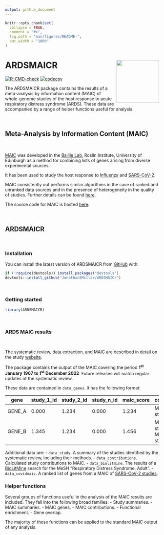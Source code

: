 ```yaml
---
output: github_document
---
```


<!-- README.md is generated from README.Rmd. Please edit that file -->

```r
knitr::opts_chunk$set(
  collapse = TRUE,
  comment = "#>",
  fig.path = "man/figures/README-",
  out.width = "100%"
)
```

# ARDSMAICR <img src="man/figures/logo.png" align="right" height="139" />

<!-- badges: start -->

[![R-CMD-check](https://github.com/JonathanEMillar/ARDSMAICr/actions/workflows/R-CMD-check.yaml/badge.svg)](https://github.com/JonathanEMillar/ARDSMAICr/actions/workflows/R-CMD-check.yaml)
[![codecov](https://codecov.io/gh/JonathanEMillar/ARDSMAICr/branch/main/graph/badge.svg?token=5ILIXWJ542)](https://codecov.io/gh/JonathanEMillar/ARDSMAICr)
<!-- badges: end -->

The ARDSMAICR package contains the results of a meta-analysis by information content (MAIC) of whole-genome studies of the host response to acute respiratory distress syndrome (ARDS). These data are accompanied by a range of helper functions useful for analysis.

<br />

## Meta-Analysis by Information Content (MAIC)

<br />

[MAIC](https://github.com/baillielab/maic) was developed in the [Baillie Lab](https://baillielab.net), Roslin Institute, University of Edinburgh as a method for combining lists of genes arising from diverse experimental sources. 

It has been used to study the host response to [Influenza](https://doi.org/10.1038/s41467-019-13965-x) and [SARS-CoV-2](https://doi.org/10.1038/s41586-020-03065-y). 

MAIC consistently out performs similar algorithms in the case of ranked and unranked data sources and in the presence of heterogeneity in the quality of studies. Further details can be found [here](https://doi.org/10.1093/bioinformatics/btac621).

The source code for MAIC is hosted [here](https://github.com/baillielab/maic).

<br />

## ARDSMAICR

<br />

### Installation

You can install the latest version of ARDSMAICR from [GitHub](https://github.com/) with:

```r
if (!require(devtools)) install.packages("devtools")
devtools::install_github("JonathanEMillar/ARDSMAICr")
```

<br />

### Getting started

```r
library(ARDSMAICR)
```

<br />

### ARDS MAIC results

<br />

The systematic review, data extraction, and MAIC are described in detail on the study [website](https://ardsmaic.site44.com).

The package contains the output of the MAIC covering the period **1^st^ January 1967 to 1^st^ December 2022**. Future releases will match regular updates of the systematic review.

These data are contained in `data_genes`. It has the following format:

|gene     |study_1_id      |study_2_id      |study_n_id      |maic_score      |contributors                              |
|---------|----------------|----------------|----------------|----------------|------------------------------------------|
|GENE_A   |0.000           |1.234           |0.000           |1.234           |METHOD_1: study_2_id                      |
|GENE_B   |1.345           |1.234           |0.000           |1.456           |METHOD_1: study_2_id, METHOD_2: study_id_1|

Additional data are:
- `data_study`. A summary of the studies identified by the systematic review, including their methods.
- `data_contributions`. Calculated study contributions to MAIC.
- `data_biolitmine`. The results of a [BioLitMine]() search for the MeSH "Respiratory Distress Syndrome, Adult".
- `data_covidmaic`. A ranked list of genes from a MAIC of [SARS-CoV-2 studies](). 

### Helper functions

Several groups of functions useful in the analysis of the MAIC results are included. They fall into the following broad families:
- Study summaries. 
- MAIC summaries.
- MAIC genes.
- MAIC contributions.
- Functional enrichment.
- Gene overlap.

The majority of these functions can be applied to the standard [MAIC](https://github.com/baillielab/maic) output of any analysis.